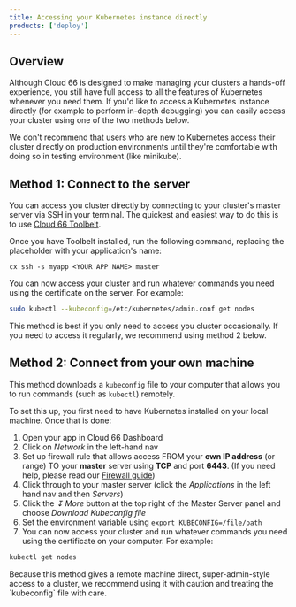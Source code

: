 ```yaml
---
title: Accessing your Kubernetes instance directly
products: ['deploy']
---
```


## Overview

Although Cloud 66 is designed to make managing your clusters a hands-off experience, you still have full access to all the features of Kubernetes whenever you need them. If you'd like to access a Kubernetes instance directly (for example to perform in-depth debugging) you can easily access your cluster using one of the two methods below. 

<Callout type="warning" title="Take care when connecting to production clusters">
 We don't recommend that users who are new to Kubernetes access their cluster directly on production environments until they're comfortable with doing so in testing environment (like minikube). 
</Callout>

## Method 1: Connect to the server

You can access you cluster directly by connecting to your cluster's master server via SSH in your terminal. The quickest and easiest way to do this is to use [Cloud 66 Toolbelt](/docs/toolbelt/toolbelt#ssh). 

Once you have Toolbelt installed, run the following command, replacing the placeholder with your application's name:

```
cx ssh -s myapp <YOUR APP NAME> master
```

You can now access your cluster and run whatever commands you need using the certificate on the server. For example:

```bash
sudo kubectl --kubeconfig=/etc/kubernetes/admin.conf get nodes
```

This method is best if you only need to access you cluster occasionally. If you need to access it regularly, we recommend using method 2 below. 

## Method 2: Connect from your own machine

This method downloads a `kubeconfig` file to your computer that allows you to run commands (such as `kubectl`) remotely.

To set this up, you first need to have Kubernetes installed on your local machine. Once that is done:

1. Open your app in Cloud 66 Dashboard
2. Click on *Network* in the left-hand nav
3. Set up firewall rule that allows access FROM your **own IP address** (or range) TO your **master** server using **TCP** and port **6443**. (If you need help, please read our [Firewall guide](/docs/security/firewall-rule))
4. Click through to your master server (click the *Applications* in the left hand nav and then *Servers*)
5. Click the *&#8615; More* button at the top right of the Master Server panel and choose *Download Kubeconfig file* 
6. Set the environment variable using `export KUBECONFIG=/file/path`
7. You can now access your cluster and run whatever commands you need using the certificate on your computer. For example:

```bash
kubectl get nodes
```

<Callout type="warning" title="Use this method with great caution">
Because this method gives a remote machine direct, super-admin-style access to a cluster, we recommend using it with caution and treating the `kubeconfig` file with care.
</Callout>
